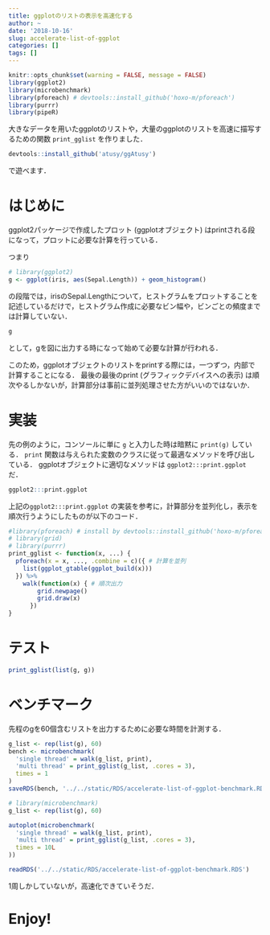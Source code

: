 ```yaml
---
title: ggplotのリストの表示を高速化する
author: ~
date: '2018-10-16'
slug: accelerate-list-of-ggplot
categories: []
tags: []
---
```


```r
knitr::opts_chunk$set(warning = FALSE, message = FALSE)
library(ggplot2)
library(microbenchmark)
library(pforeach) # devtools::install_github('hoxo-m/pforeach')
library(purrr)
library(pipeR)
```

大きなデータを用いたggplotのリストや，大量のggplotのリストを高速に描写するための関数 `print_gglist` を作りました．

```r
devtools::install_github('atusy/ggAtusy')
```

で遊べます．

# はじめに

ggplot2パッケージで作成したプロット (ggplotオブジェクト) はprintされる段になって，プロットに必要な計算を行っている．

つまり

```r
# library(ggplot2)
g <- ggplot(iris, aes(Sepal.Length)) + geom_histogram()
```

の段階では，irisのSepal.Lengthについて，ヒストグラムをプロットすることを記述しているだけで，ヒストグラム作成に必要なビン幅や，ビンごとの頻度までは計算していない．

```r
g
```

として，gを図に出力する時になって始めて必要な計算が行われる．

このため，ggplotオブジェクトのリストをprintする際には，一つずつ，内部で計算することになる．
最後の最後のprint (グラフィックデバイスへの表示) は順次やるしかないが，計算部分は事前に並列処理させた方がいいのではないか．

# 実装

先の例のように，コンソールに単に `g` と入力した時は暗黙に `print(g)` している．
`print` 関数は与えられた変数のクラスに従って最適なメソッドを呼び出している．
ggplotオブジェクトに適切なメソッドは `ggplot2:::print.ggplot` だ．

```r
ggplot2:::print.ggplot
```

上記の`ggplot2:::print.ggplot` の実装を参考に，計算部分を並列化し，表示を順次行うようにしたものが以下のコード．

```r
#library(pforeach) # install by devtools::install_github('hoxo-m/pforeach')
# library(grid)
# library(purrr)
print_gglist <- function(x, ...) {
  pforeach(x = x, ..., .combine = c)({ # 計算を並列
    list(ggplot_gtable(ggplot_build(x)))
  }) %>%
    walk(function(x) { # 順次出力
        grid.newpage()
        grid.draw(x)
      })
}
```

# テスト

```r
print_gglist(list(g, g))
```


# ベンチマーク

先程のgを60個含むリストを出力するために必要な時間を計測する．

```r
g_list <- rep(list(g), 60)
bench <- microbenchmark(
  'single thread' = walk(g_list, print),
  'multi thread' = print_gglist(g_list, .cores = 3),
  times = 1
)
saveRDS(bench, '../../static/RDS/accelerate-list-of-ggplot-benchmark.RDS')
```


```r
# library(microbenchmark)
g_list <- rep(list(g), 60)

autoplot(microbenchmark(
  'single thread' = walk(g_list, print),
  'multi thread' = print_gglist(g_list, .cores = 3),
  times = 10L
))
```

```r
readRDS('../../static/RDS/accelerate-list-of-ggplot-benchmark.RDS')
```

1周しかしていないが，高速化できていそうだ．

# Enjoy!

